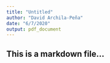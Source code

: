 ```yaml
---
title: "Untitled"
author: "David Archila-Peña"
date: "6/7/2020"
output: pdf_document
---
```


## This is a markdown file...
